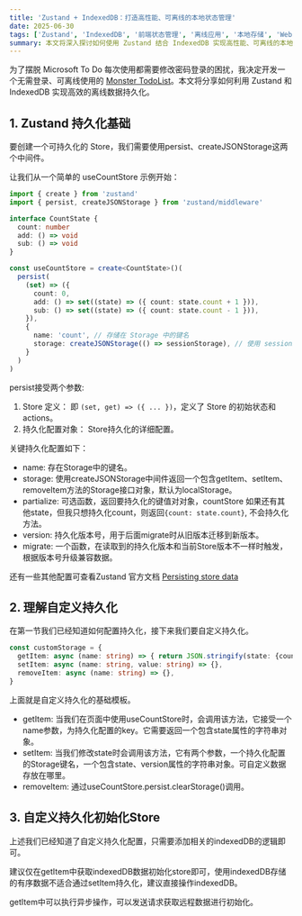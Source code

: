 ```yaml
---
title: 'Zustand + IndexedDB：打造高性能、可离线的本地状态管理'
date: 2025-06-30
tags: ['Zustand', 'IndexedDB', '前端状态管理', '离线应用', '本地存储', 'Web开发', '性能优化']
summary: 本文将深入探讨如何使用 Zustand 结合 IndexedDB 实现高性能、可离线的本地状态管理。通过自定义持久化策略，即使在网络离线的情况下，您的应用也能保持数据持久化和流畅的用户体验。适用于各类需要本地数据存储和离线功能的前端应用。
---
```


为了摆脱 Microsoft To Do 每次使用都需要修改密码登录的困扰，我决定开发一个无需登录、可离线使用的 [Monster TodoList](https://td.dongxin.co/)。本文将分享如何利用 Zustand 和 IndexedDB 实现高效的离线数据持久化。

## 1. Zustand 持久化基础

要创建一个可持久化的 Store，我们需要使用persist、createJSONStorage这两个中间件。

让我们从一个简单的 useCountStore 示例开始：

```ts
import { create } from 'zustand'
import { persist, createJSONStorage } from 'zustand/middleware'

interface CountState {
  count: number
  add: () => void
  sub: () => void
}

const useCountStore = create<CountState>()(
  persist(
    (set) => ({
      count: 0,
      add: () => set((state) => ({ count: state.count + 1 })),
      sub: () => set((state) => ({ count: state.count - 1 })),
    }),
    {
      name: 'count', // 存储在 Storage 中的键名
      storage: createJSONStorage(() => sessionStorage), // 使用 sessionStorage 作为存储介质
    }
  )
)
```

persist接受两个参数:

1. Store 定义： 即 `(set, get) => ({ ... })`，定义了 Store 的初始状态和 actions。
2. 持久化配置对象： Store持久化的详细配置。

关键持久化配置如下：

- name: 存在Storage中的键名。
- storage: 使用createJSONStorage中间件返回一个包含getItem、setItem、removeItem方法的Storage接口对象，默认为localStorage。
- partialize: 可选函数，返回要持久化的键值对对象，countStore 如果还有其他state，但我只想持久化count，则返回`{count: state.count}`, 不会持久化方法。
- version: 持久化版本号，用于后面migrate时从旧版本迁移到新版本。
- migrate: 一个函数，在读取到的持久化版本和当前Store版本不一样时触发，根据版本号升级兼容数据。

还有一些其他配置可查看Zustand 官方文档 [Persisting store data](https://zustand.docs.pmnd.rs/integrations/persisting-store-data)

## 2. 理解自定义持久化

在第一节我们已经知道如何配置持久化，接下来我们要自定义持久化。

```ts
const customStorage = {
  getItem: async (name: string) => { return JSON.stringify(state: {count: 0})},
  setItem: async (name: string, value: string) => {},
  removeItem: async (name: string) => {},
}
```

上面就是自定义持久化的基础模板。

- getItem: 当我们在页面中使用useCountStore时，会调用该方法，它接受一个name参数，为持久化配置的key。它需要返回一个包含state属性的字符串对象。
- setItem: 当我们修改state时会调用该方法，它有两个参数，一个持久化配置的Storage键名，一个包含state、version属性的字符串对象。可自定义数据存放在哪里。
- removeItem: 通过useCountStore.persist.clearStorage()调用。

## 3. 自定义持久化初始化Store

上述我们已经知道了自定义持久化配置，只需要添加相关的indexedDB的逻辑即可。

建议仅在getItem中获取indexedDB数据初始化store即可，使用indexedDB存储的有序数据不适合通过setItem持久化，建议直接操作indexedDB。

getItem中可以执行异步操作，可以发送请求获取远程数据进行初始化。
